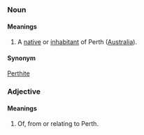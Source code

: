 ===Noun===
====Meanings====
#A [[native]] or [[inhabitant]] of Perth ([[Australia]]).
====Synonym====
[[Perthite]]

===Adjective===
====Meanings====
#Of, from or relating to Perth.